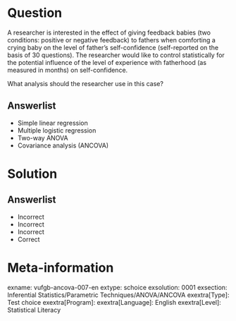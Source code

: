 Question
========

A researcher is interested in the effect of giving feedback babies (two conditions: positive or negative feedback) to fathers when comforting a crying baby on the level of father’s self-confidence (self-reported on the basis of 30 questions). The researcher would like to control statistically for the potential influence of the level of experience with fatherhood (as measured in months) on self-confidence. 

What analysis should the researcher use in this case?
  
Answerlist
----------
* Simple linear regression
* Multiple logistic regression
* Two-way ANOVA
* Covariance analysis (ANCOVA)

Solution
========

Answerlist
----------
* Incorrect
* Incorrect
* Incorrect
* Correct

Meta-information
================
exname: vufgb-ancova-007-en
extype: schoice
exsolution: 0001
exsection: Inferential Statistics/Parametric Techniques/ANOVA/ANCOVA
exextra[Type]: Test choice
exextra[Program]: 
exextra[Language]: English
exextra[Level]: Statistical Literacy

